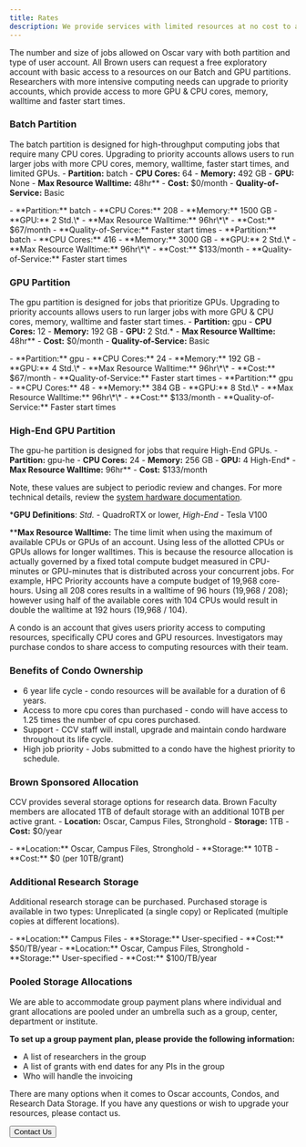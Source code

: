 ```yaml
---
title: Rates
description: We provide services with limited resources at no cost to all members affiliated with Brown. For advanced computing that requires extra resources, we charge a monthly fee.
---
```


<ContentSection title="High Performance Computing Cluster (Oscar)">

The number and size of jobs allowed on Oscar vary with both partition and type of user account. 
All Brown users can request a free exploratory account with basic access to a resources on our Batch and GPU partitions.
Researchers with more intensive computing needs can upgrade to priority accounts, which provide access to more GPU & CPU 
cores, memory, walltime and faster start times.

### Batch Partition
The batch partition is designed for high-throughput computing jobs that require many CPU cores. Upgrading to priority accounts
allows users to run larger jobs with more CPU cores, memory, walltime, faster start times, and limited GPUs. 
<CardGroup>
  <StyledCard title="Exploratory" size="md">
    - **Partition:** batch
    - **CPU Cores:** 64
    - **Memory:** 492 GB
    - **GPU:** None
    - **Max Resource Walltime:** 48hr\*\*
    - **Cost:** $0/month
    - **Quality-of-Service:** Basic
  </StyledCard>

  <StyledCard title="HPC Priority" size="md">
    - **Partition:** batch
    - **CPU Cores:** 208
    - **Memory:** 1500 GB
    - **GPU:** 2 Std.\*
    - **Max Resource Walltime:** 96hr\*\*
    - **Cost:** $67/month
    - **Quality-of-Service:** Faster start times
  </StyledCard>

  <StyledCard title="HPC Priority+" size="md">
    - **Partition:** batch
    - **CPU Cores:** 416
    - **Memory:** 3000 GB
    - **GPU:** 2 Std.\*
    - **Max Resource Walltime:** 96hr\*\*
    - **Cost:** $133/month
    - **Quality-of-Service:** Faster start times
  </StyledCard>

</CardGroup>

### GPU Partition
The gpu partition is designed for jobs that prioritize GPUs. Upgrading to priority accounts allows users to run 
larger jobs with more GPU & CPU cores, memory, walltime and faster start times.
<CardGroup>
  <StyledCard title="Exploratory" size="md">
    - **Partition:** gpu
    - **CPU Cores:** 12
    - **Memory:** 192 GB
    - **GPU:** 2 Std.\*
    - **Max Resource Walltime:** 48hr\*\*
    - **Cost:** $0/month
    - **Quality-of-Service:** Basic
  </StyledCard>

  <StyledCard title="Standard GPU Priority" size="md">
    - **Partition:** gpu
    - **CPU Cores:** 24
    - **Memory:** 192 GB
    - **GPU:** 4 Std.\*
    - **Max Resource Walltime:** 96hr\*\*
    - **Cost:** $67/month
    - **Quality-of-Service:** Faster start times
  </StyledCard>

  <StyledCard title="Standard GPU Priority+" size="md">
    - **Partition:** gpu
    - **CPU Cores:** 48
    - **Memory:** 384 GB
    - **GPU:** 8 Std.\*
    - **Max Resource Walltime:** 96hr\*\*
    - **Cost:** $133/month
    - **Quality-of-Service:** Faster start times
  </StyledCard>

</CardGroup>

### High-End GPU Partition
The gpu-he partition is designed for jobs that require High-End GPUs.
<CardGroup>
  <StyledCard title="High-End GPU" size="md">
    - **Partition:** gpu-he
    - **CPU Cores:** 24
    - **Memory:** 256 GB
    - **GPU:** 4 High-End\*
    - **Max Resource Walltime:** 96hr\*\*
    - **Cost:** $133/month
  </StyledCard>
</CardGroup>

Note, these values are subject to periodic review and changes. For more technical details, review the [system hardware 
documentation](https://docs.ccv.brown.edu/oscar/system-overview).

\*__GPU Definitions__: _Std._ - QuadroRTX or lower, _High-End_ - Tesla V100

\*\*__Max Resource Walltime:__ The time limit when using the maximum of available CPUs or GPUs of an account. 
Using less of the allotted CPUs or GPUs allows for longer walltimes. This is because the resource allocation is 
actually governed by a fixed total compute budget measured in CPU-minutes or GPU-minutes that is distributed 
across your concurrent jobs. For example, HPC Priority accounts have a compute budget of 19,968 core-hours. Using all 
208 cores results in a walltime of 96 hours (19,968 / 208); however using half of the available cores with 104 CPUs 
would result in double the walltime at 192 hours (19,968 / 104).

</ContentSection>

<ContentSection title="Purchasing a Condo">

A condo is an account that gives users priority access to computing resources, specifically CPU cores and GPU resources. 
Investigators may purchase condos to share access to computing resources with their team.

### Benefits of Condo Ownership

- 6 year life cycle - condo resources will be available for a duration of 6 years.
- Access to more cpu cores than purchased - condo will have access to 1.25 times the number of cpu cores purchased.
- Support - CCV staff will install, upgrade and maintain condo hardware throughout its life cycle.
- High job priority - Jobs submitted to a condo have the highest priority to schedule.

</ContentSection>

<ContentSection title="Research Data Storage">

### Brown Sponsored Allocation

CCV provides several storage options for research data. Brown Faculty members are allocated 1TB of default storage with 
an additional 10TB per active grant.
<CardGroup>
  <StyledCard title="Basic" size="md">
    - **Location:** Oscar, Campus Files, Stronghold
    - **Storage:** 1TB
    - **Cost:** $0/year
  </StyledCard>

  <StyledCard title="Active Grant Allocation" size="md">
      - **Location:** Oscar, Campus Files, Stronghold
      - **Storage:** 10TB
      - **Cost:** $0 (per 10TB/grant)
    </StyledCard>
</CardGroup>

### Additional Research Storage
Additional research storage can be purchased. Purchased storage is available in two types: Unreplicated (a single copy) 
or Replicated (multiple copies at different locations). 

<CardGroup>
  <StyledCard title="Unreplicated" size="md">
    - **Location:** Campus Files
    - **Storage:** User-specified
    - **Cost:** $50/TB/year
  </StyledCard>
  
  <StyledCard title="Replicated" size="md">
    - **Location:** Oscar, Campus Files, Stronghold
    - **Storage:** User-specified
    - **Cost:** $100/TB/year
  </StyledCard>
</CardGroup>

### Pooled Storage Allocations

We are able to accommodate group payment plans where individual and grant allocations are pooled under an umbrella such as a group, center, department or institute.

**To set up a group payment plan, please provide the following information:**

- A list of researchers in the group
- A list of grants with end dates for any PIs in the group
- Who will handle the invoicing

</ContentSection>

<ContentSection title="Contact Us">
  There are many options when it comes to Oscar accounts, Condos, and Research Data Storage. 
  If you have any questions or wish to upgrade your resources, please contact us.

  <Button href="/about/contact">Contact Us</Button>
</ContentSection>